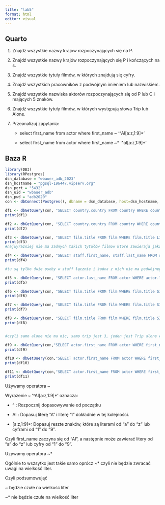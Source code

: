 ```yaml
---
title: "lab5"
format: html
editor: visual
---
```


## Quarto

1.  Znajdź wszystkie nazwy krajów rozpoczynających się na P.

2.  Znajdź wszystkie nazwy krajów rozpoczynających się P i kończących na s.

3.  Znajdź wszystkie tytuły filmów, w których znajdują się cyfry.

4.  Znajdź wszystkich pracowników z podwójnym imieniem lub nazwiskiem.

5.  Znajdź wszystkie nazwiska aktorów rozpoczynających się od P lub C i mających 5 znaków.

6.  Znajdź wszystkie tytuły filmów, w których występują słowa Trip lub Alone.

7.  Przeanalizuj zapytania:

    -   select first_name from actor where first_name \~ '\^Al\[a:z,1:9\]\*'

    -   select first_name from actor where first_name \~\* '\^al\[a:z,1:9\]\*'

## Baza R

```r
library(DBI) 
library(RPostgres)  
dsn_database = "wbauer_adb_2023"    
dsn_hostname = "pgsql-196447.vipserv.org"   
dsn_port = "5432"                 
dsn_uid = "wbauer_adb"         
dsn_pwd = "adb2020"    
con <- dbConnect(Postgres(), dbname = dsn_database, host=dsn_hostname, port=dsn_port, user=dsn_uid, password=dsn_pwd) 
```

```r
df1 <- dbGetQuery(con, "SELECT country.country FROM country WHERE country.country LIKE 'P%'")
print(df1) 

```

```r
df2 <- dbGetQuery(con, "SELECT country.country FROM country WHERE country.country LIKE 'P%s'")
print(df2)
```

```r
df3 <- dbGetQuery(con, "SELECT film.title FROM film WHERE film.title LIKE '%[0-9]%'")
print(df3) 
#najwyrazniej nie ma zadnych takich tytułów filmow ktore zawieraja jakas cyfre, bo jak wyswietlilem wszystkie no to nie znalazlem  
```

```r
df4 <- dbGetQuery(con, "SELECT staff.first_name, staff.last_name FROM staff WHERE (first_name LIKE '%[- ]%[- ]%' OR last_name LIKE '%[- ]%[- ]%')")
print(df4)

#tu są tylko dwie osoby w staff łącznie i żadna z nich nie ma podwójnego niczego takze no musi wyjść zero
```

```r
df5 <- dbGetQuery(con, "SELECT actor.last_name FROM actor WHERE actor.last_name SIMILAR TO '(P|C)%' AND LENGTH(last_name) = 5")
print(df5) 
```

```r
df6 <- dbGetQuery(con, "SELECT film.title FROM film WHERE film.title SIMILAR TO '(Trip)%' OR film.title SIMILAR TO '%(Trip)' OR film.title SIMILAR TO '%(Alone)' OR film.title SIMILAR TO '(Alone)%' ")
print(df6)

df7 <- dbGetQuery(con, "SELECT film.title FROM film WHERE film.title SIMILAR TO '(Alone)%' OR film.title SIMILAR TO '%(Alone)'")
print(df7)

df8 <- dbGetQuery(con, "SELECT film.title FROM film WHERE film.title SIMILAR TO '(Trip)%' OR film.title SIMILAR TO '%(Trip)' OR film.title SIMILAR TO '(Alone)%' OR film.title SIMILAR TO '%(Alone)'")
print(df8)


#czyli samo alone nie ma nic, samo trip jest 3, jeden jest Trip alone czyli pokazuje 4 czyli dobrze
```

```r
df9 <- dbGetQuery(con,"SELECT actor.first_name FROM actor WHERE first_name ~ '^Al[a:z,1:9]*'")
print(df9)

df10 <- dbGetQuery(con,"SELECT actor.first_name FROM actor WHERE first_name ~ '^al[a:z,1:9]*'")
print(df10)

df11 <- dbGetQuery(con,"SELECT actor.first_name FROM actor WHERE first_name ~* '^al[a:z,1:9]*'")
print(df11)
```

Używamy operatora \~

Wyrażenie \~ '\^Al\[a:z,1:9\]\*' oznacza:

-   \^ : Rozpocznij dopasowywanie od początku

-   Al : Dopasuj literę "A" i literę "l" dokładnie w tej kolejności.

-   \[a:z,1:9\]\*: Dopasuj reszte znaków, które są literami od "a" do "z" lub cyframi od "1" do "9".

Czyli first_name zaczyna się od "Al", a następnie może zawierać litery od "a" do "z" lub cyfry od "1" do "9".

Uzywamy operatora \~\*

Ogólnie to wszsytko jest takie samo oprócz \~\* czyli nie będzie zwracać uwagi na wielkość liter.

Czyli podsumowująć

\~ będzie czułe na wielkość liter

\~\* nie będzie czułe na wielkość liter
